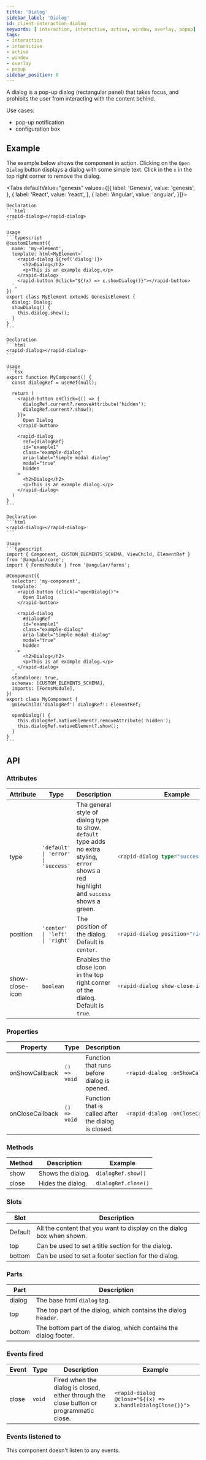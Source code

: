 ```yaml
---
title: 'Dialog'
sidebar_label: 'Dialog'
id: client-interaction-dialog
keywords: [ interaction, interactive, active, window, overlay, popup]
tags:
- interaction
- interactive
- active
- window
- overlay
- popup
sidebar_position: 8
---
```



A dialog is a pop-up dialog (rectangular panel) that takes focus, and prohibits the user from interacting with the content behind.

Use cases:
* pop-up notification
* configuration box

## Example
The example below shows the component in action. Clicking on the `Open Dialog` button displays a dialog with some simple text. Click in the `x` in the top right corner to remove the dialog. 


<DialogDemo />

<Tabs defaultValue="genesis" values={[{ label: 'Genesis', value: 'genesis', }, { label: 'React', value: 'react', }, { label: 'Angular', value: 'angular', }]}>

  <TabItem value="genesis">

    Declaration
    ```html
    <rapid-dialog></rapid-dialog>
    ```

    Usage
    ```typescript
    @customElement({
      name: 'my-element',
      template: html<MyElement>`
        <rapid-dialog ${ref('dialog')}>
          <h2>Dialog</h2>
          <p>This is an example dialog.</p>
        </rapid-dialog>
        <rapid-button @click="${(x) => x.showDialog()}"></rapid-button>
      `,
    })
    export class MyElement extends GenesisElement {
      dialog: Dialog;
      showDialog() {
        this.dialog.show();
      }
    }
    ```

  </TabItem>
  <TabItem value="react">

    Declaration
    ```html
    <rapid-dialog></rapid-dialog>
    ```

    Usage
    ```tsx
    export function MyComponent() {
      const dialogRef = useRef(null);

      return (
        <rapid-button onClick={() => {
          dialogRef.current?.removeAttribute('hidden');
          dialogRef.current?.show();
        }}>
          Open Dialog
        </rapid-button>

        <rapid-dialog
          ref={dialogRef}
          id="example1"
          class="example-dialog"
          aria-label="Simple modal dialog"
          modal="true"
          hidden
        >
          <h2>Dialog</h2>
          <p>This is an example dialog.</p>
        </rapid-dialog>
      )
    }
    ```
  </TabItem>
  <TabItem value="angular">

    Declaration
    ```html
    <rapid-dialog></rapid-dialog>
    ```

    Usage
    ```typescript
    import { Component, CUSTOM_ELEMENTS_SCHEMA, ViewChild, ElementRef } from '@angular/core';
    import { FormsModule } from '@angular/forms';

    @Component({
      selector: 'my-component',
      template: `
        <rapid-button (click)="openDialog()">
          Open Dialog
        </rapid-button>

        <rapid-dialog
          #dialogRef
          id="example1"
          class="example-dialog"
          aria-label="Simple modal dialog"
          modal="true"
          hidden
        >
          <h2>Dialog</h2>
          <p>This is an example dialog.</p>
        </rapid-dialog>
      `,
      standalone: true,
      schemas: [CUSTOM_ELEMENTS_SCHEMA],
      imports: [FormsModule],
    })
    export class MyComponent {
      @ViewChild('dialogRef') dialogRef!: ElementRef;

      openDialog() {
        this.dialogRef.nativeElement?.removeAttribute('hidden');
        this.dialogRef.nativeElement?.show();
      }
    }
    ```
  </TabItem>
</Tabs>


## API

### Attributes

<table>
  <thead>
    <tr>
      <th>Attribute</th>
      <th>Type</th>
      <th>Description</th>
      <th>Example</th>
    </tr>
  </thead>
  <tbody>
    <tr>
      <td>type</td>
      <td><code>'default' | 'error' | 'success'</code></td>
      <td>The general style of dialog type to show. <code>default</code> type adds no extra styling, <code>error</code> shows a red highlight and <code>success</code> shows a green.</td>
<td>

```typescript
<rapid-dialog type="success">
```

</td>
    </tr>
    <tr>
      <td>position</td>
      <td><code>'center' | 'left' | 'right'</code></td>
      <td>The position of the dialog. Default is <code>center</code>.</td>
<td>

```typescript
<rapid-dialog position="right">
```

</td>
    </tr>
    <tr>
      <td>show-close-icon</td>
      <td><code>boolean</code></td>
      <td>Enables the close icon in the top right corner of the dialog. Default is <code>true</code>.</td>
<td>

```typescript
<rapid-dialog show-close-icon="false">
```

</td>
    </tr>
  </tbody>
</table>

### Properties

<table>
    <thead>
        <tr>
            <th>Property</th>
            <th>Type</th>
            <th>Description</th>
            <th>Example</th>
        </tr>
    </thead>
    <tbody>
        <tr>
            <td>onShowCallback</td>
            <td><code>() => void</code></td>
            <td>Function that runs before dialog is opened.</td>
<td>

```typescript
<rapid-dialog :onShowCallback="${(x) => () => x.beforeDialogShown()}">
```

</td>
        </tr>
        <tr>
            <td>onCloseCallback</td>
            <td><code>() => void</code></td>
            <td>Function that is called after the dialog is closed.</td>
<td>

```typescript
<rapid-dialog :onCloseCallback="${(x) => () => x.afterDialogHide()}">
```

</td>
        </tr>
    </tbody>
</table>

### Methods

|Method|Description|Example|
|--|--|--|
|show|Shows the dialog. |`dialogRef.show()`|
|close|Hides the dialog. |`dialogRef.close()`|

### Slots

|Slot|Description|
|---|---|
|Default|All the content that you want to display on the dialog box when shown.|
|top|Can be used to set a title section for the dialog.|
|bottom|Can be used to set a footer section for the dialog.|

### Parts

| Part | Description |
| --- | --- |
|dialog|The base html `dialog` tag.|
|top|The top part of the dialog, which contains the dialog header.|
|bottom|The bottom part of the dialog, which contains the dialog footer.|

### Events fired

| Event | Type | Description | Example |
|--|--|--|--|
| close | `void` | Fired when the dialog is closed, either through the close button or programmatic close. | `<rapid-dialog @close="${(x) => x.handleDialogClose()}">` |

### Events listened to

This component doesn't listen to any events.
